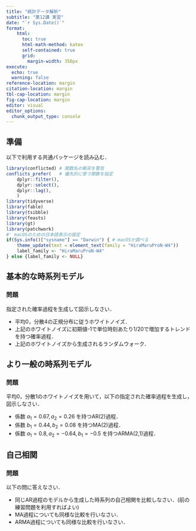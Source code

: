 ```yaml
---
title: "統計データ解析"
subtitle: "第12講 実習"
date: "`r Sys.Date()`"
format:
    html: 
      toc: true
      html-math-method: katex
      self-contained: true
      grid: 
        margin-width: 350px
execute: 
  echo: true
  warning: false
reference-location: margin
citation-location: margin
tbl-cap-location: margin
fig-cap-location: margin
editor: visual
editor_options: 
  chunk_output_type: console
---
```


## 準備

以下で利用する共通パッケージを読み込む．

```r
library(conflicted) # 関数名の衝突を警告
conflicts_prefer(   # 優先的に使う関数を指定
    dplyr::filter(),
    dplyr::select(),
    dplyr::lag(),
    )
library(tidyverse)
library(fable)
library(tsibble)
library(feasts)
library(gt)
library(patchwork)
#' macOSのための日本語表示の設定
if(Sys.info()["sysname"] == "Darwin") { # macOSか調べる
    theme_update(text = element_text(family = "HiraMaruProN-W4"))
    label_family <- "HiraMaruProN-W4"
} else {label_family <- NULL}
```

## 基本的な時系列モデル

### 問題

指定された確率過程を生成して図示しなさい．

-   平均0，分散4の正規分布に従うホワイトノイズ．
-   上記のホワイトノイズに初期値-1で単位時刻あたり1/20で増加するトレンドを持つ確率過程．
-   上記のホワイトノイズから生成されるランダムウォーク．


## より一般の時系列モデル

### 問題

平均0，分散1のホワイトノイズを用いて，以下の指定された確率過程を生成し，図示しなさい．

-   係数 $a_{1}=0.67,a_{2}=0.26$ を持つAR(2)過程．
-   係数 $b_{1}=0.44,b_{2}=0.08$ を持つMA(2)過程．
-   係数 $a_{1}=0.8,a_{2}=-0.64,b_{1}=-0.5$ を持つARMA(2,1)過程．


## 自己相関

### 問題

以下の問に答えなさい．

-   同じAR過程のモデルから生成した時系列の自己相関を比較しなさい．(前の練習問題を利用すればよい)
-   MA過程についても同様な比較を行いなさい．
-   ARMA過程についても同様な比較を行いなさい．

